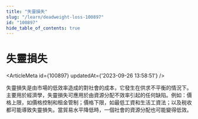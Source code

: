 ```yaml
---
title: "失靈損失"
slug: "/learn/deadweight-loss-100897"
id: "100897"
hide_table_of_contents: true
---
```



# 失靈損失

<ArticleMeta id={100897} updatedAt={'2023-09-26 13:58:51'} />
<div className='border-solid border-b border-t-0 my-4 border-[var(--ifm-color-gray-300)]' />

失靈損失是由市場的低效率造成的對社會的成本，它發生在供求不平衡的情況下。主要用於經濟學，失靈損失可應用於由資源分配不效率引起的任何缺陷。例如：價格上限，如價格控制和租金管制；價格下限，如最低工資和生活工資法；以及税收都可能導致失靈損失。當貿易水平降低時，一個社會的資源分配也可能變得低效。
